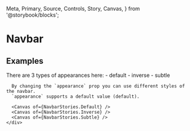   Meta,
  Primary,
  Source,
  Controls,
  Story,
  Canvas,
} from '@storybook/blocks';


<Meta of={NavbarStories} />

# Navbar


<Primary />
<Controls />

## Examples

<div className="story-layout-ex">
  <div className="story-layout-ex--section">
    <div className="story-card-ex">
      There are 3 types of appearances here:
      - default 
      - inverse
      - subtle 

      By changing the `appearance` prop you can use different styles of the navbar.
      `appearance` supports a default value (default).

      <Canvas of={NavbarStories.Default} />
      <Canvas of={NavbarStories.Inverse} />
      <Canvas of={NavbarStories.Subtle} /> 
    </div>
  </div>
</div>
